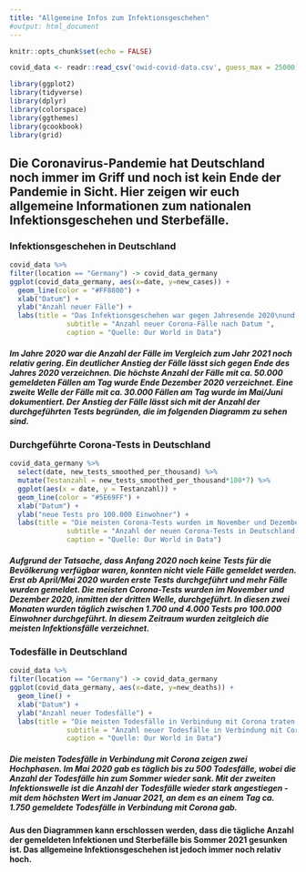 ```yaml
---
title: "Allgemeine Infos zum Infektionsgeschehen"
#output: html_document
---
```


```r
knitr::opts_chunk$set(echo = FALSE)
```

```r
covid_data <- readr::read_csv('owid-covid-data.csv', guess_max = 25000)
```

```r
library(ggplot2)
library(tidyverse)
library(dplyr)
library(colorspace)
library(ggthemes)
library(gcookbook)
library(grid)
```

## Die Coronavirus-Pandemie hat Deutschland noch immer im Griff und noch ist kein Ende der Pandemie in Sicht. Hier zeigen wir euch allgemeine Informationen zum nationalen Infektionsgeschehen und Sterbefälle.

### Infektionsgeschehen in Deutschland

```r
covid_data %>%
filter(location == "Germany") -> covid_data_germany
ggplot(covid_data_germany, aes(x=date, y=new_cases)) +
  geom_line(color = "#FF8800") +
  xlab("Datum") +
  ylab("Anzahl neuer Fälle") +
  labs(title = "Das Infektionsgeschehen war gegen Jahresende 2020\nund im Frühling 2021 am höchsten",
              subtitle = "Anzahl neuer Corona-Fälle nach Datum ",
              caption = "Quelle: Our World in Data")
```

##### Im Jahre 2020 war die Anzahl der Fälle im Vergleich zum Jahr 2021 noch relativ gering. Ein deutlicher Anstieg der Fälle lässt sich gegen Ende des Jahres 2020 verzeichnen. Die höchste Anzahl der Fälle mit ca. 50.000 gemeldeten Fällen am Tag wurde Ende Dezember 2020 verzeichnet. Eine zweite Welle der Fälle mit ca. 30.000 Fällen am Tag wurde im Mai/Juni dokumentiert. Der Anstieg der Fälle lässt sich mit der Anzahl der durchgeführten Tests begründen, die im folgenden Diagramm zu sehen sind.

### Durchgeführte Corona-Tests in Deutschland

```r

covid_data_germany %>%
  select(date, new_tests_smoothed_per_thousand) %>%
  mutate(Testanzahl = new_tests_smoothed_per_thousand*100*7) %>%
  ggplot(aes(x = date, y = Testanzahl)) +
  geom_line(color = "#5E69FF") +
  xlab("Datum") +
  ylab("neue Tests pro 100.000 Einwohner") +
  labs(title = "Die meisten Corona-Tests wurden im November und Dezember 2020 druchgeführt",
              subtitle = "Anzahl der neuen Corona-Tests in Deutschland nach Datum",
              caption = "Quelle: Our World in Data")
```

##### Aufgrund der Tatsache, dass Anfang 2020 noch keine Tests für die Bevölkerung verfügbar waren, konnten nicht viele Fälle gemeldet werden. Erst ab April/Mai 2020 wurden erste Tests durchgeführt und mehr Fälle wurden gemeldet. Die meisten Corona-Tests wurden im November und Dezember 2020, inmitten der dritten Welle, durchgeführt. In diesen zwei Monaten wurden täglich zwischen 1.700 und 4.000 Tests pro 100.000 Einwohner durchgeführt. In diesem Zeitraum wurden zeitgleich die meisten Infektionsfälle verzeichnet.

### Todesfälle in Deutschland

```r
covid_data %>%
filter(location == "Germany") -> covid_data_germany 
ggplot(covid_data_germany, aes(x=date, y=new_deaths)) +
  geom_line() +
  xlab("Datum") +
  ylab("Anzahl neuer Todesfälle") +
  labs(title = "Die meisten Todesfälle in Verbindung mit Corona traten im Januar 2021 auf",
              subtitle = "Anzahl neuer Todesfälle in Verbindung mit Corona nach Datum ",
              caption = "Quelle: Our World in Data")
```

##### Die meisten Todesfälle in Verbindung mit Corona zeigen zwei Hochphasen. Im Mai 2020 gab es täglich bis zu 500 Todesfälle, wobei die Anzahl der Todesfälle hin zum Sommer wieder sank. Mit der zweiten Infektionswelle ist die Anzahl der Todesfälle wieder stark angestiegen - mit dem höchsten Wert im Januar 2021, an dem es an einem Tag ca. 1.750 gemeldete Todesfälle in Verbindung mit Corona gab.

#### Aus den Diagrammen kann erschlossen werden, dass die tägliche Anzahl der gemeldeten Infektionen und Sterbefälle bis Sommer 2021 gesunken ist. Das allgemeine Infektionsgeschehen ist jedoch immer noch relativ hoch.
